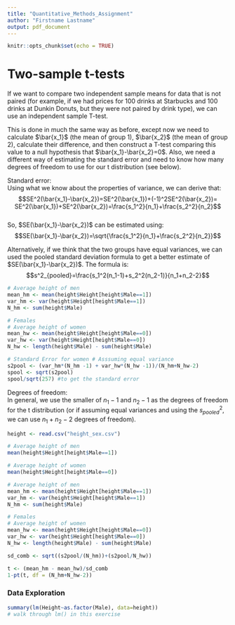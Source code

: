 ```yaml
---
title: "Quantitative_Methods_Assignment"
author: "Firstname Lastname"
output: pdf_document
---
```


```r
knitr::opts_chunk$set(echo = TRUE)
```

# Two-sample t-tests 

If we want to compare two independent sample means for data that is not paired (for example, if we had prices for 100 drinks at Starbucks and 100 drinks at Dunkin Donuts, but they were not paired by drink type), we can use an independent sample T-test.   

This is done in much the same way as before, except now we need to calculate $\bar{x_1}$ (the mean of group 1), $\bar{x_2}$ (the mean of group 2), calculate their difference, and then construct a T-test comparing this value to a null hypothesis that $\bar{x_1}-\bar{x_2}=0$. Also, we need a different way of estimating the standard error and need to know how many degrees of freedom to use for our t distribution (see below).    
   
Standard error:  
Using what we know about the properties of variance, we can derive that:  
$$SE^2(\bar{x_1}-\bar{x_2})=SE^2(\bar{x_1})+(-1)^2SE^2(\bar{x_2})= SE^2(\bar{x_1})+SE^2(\bar{x_2})=\frac{s_1^2}{n_1}+\frac{s_2^2}{n_2}$$  
So, $SE(\bar{x_1}-\bar{x_2})$ can be estimated using: $$SE(\bar{x_1}-\bar{x_2})=\sqrt{\frac{s_1^2}{n_1}+\frac{s_2^2}{n_2}}$$    

Alternatively, if we think that the two groups have equal variances, we can used the pooled standard deviation formula to get a better estimate of $SE(\bar{x_1}-\bar{x_2})$. The formula is:  
$$s^2_{pooled}=\frac{s_1^2(n_1-1)+s_2^2(n_2-1)}{n_1+n_2-2}$$     
```r
# Average height of men
mean_hm <- mean(height$Height[height$Male==1])
var_hm <- var(height$Height[height$Male==1])
N_hm <- sum(height$Male)

# Females
# Average height of women
mean_hw <- mean(height$Height[height$Male==0])
var_hw <- var(height$Height[height$Male==0])
N_hw <- length(height$Male) - sum(height$Male)

# Standard Error for women # Asssuming equal variance 
s2pool <- (var_hm*(N_hm -1) + var_hw*(N_hw -1))/(N_hm+N_hw-2)
spool <- sqrt(s2pool)
spool/sqrt(257) #to get the standard error 
```




Degrees of freedom:  
In general, we use the smaller of $n_1-1$ and $n_2-1$ as the degrees of freedom for the t distribution (or if assuming equal variances and using the $s^2_{pooled}$, we can use $n_1+n_2-2$ degrees of freedom).   

```r
height <- read.csv("height_sex.csv")

# Average height of men
mean(height$Height[height$Male==1])

# Average height of women
mean(height$Height[height$Male==0])
```

```r
# Average height of men
mean_hm <- mean(height$Height[height$Male==1])
var_hm <- var(height$Height[height$Male==1])
N_hm <- sum(height$Male)

# Females
# Average height of women
mean_hw <- mean(height$Height[height$Male==0])
var_hw <- var(height$Height[height$Male==0])
N_hw <- length(height$Male) - sum(height$Male)

sd_comb <- sqrt((s2pool/(N_hm))+(s2pool/N_hw))

t <- (mean_hm - mean_hw)/sd_comb
1-pt(t, df = (N_hm+N_hw-2))
```


### Data Exploration
```r
summary(lm(Height~as.factor(Male), data=height))
# walk through lm() in this exercise 
```



